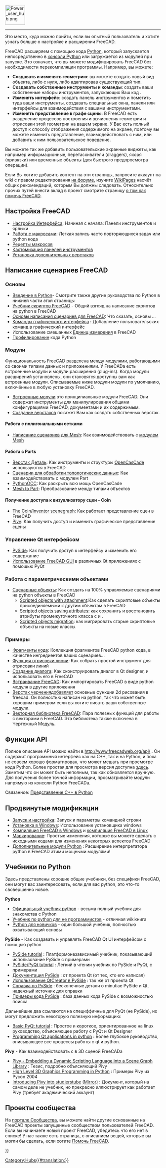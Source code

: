 <languages/>
{{TOCright}}
[[Image:Power_user_hub.png|64px]]
----

Это место, куда можно прийти, если вы опытный пользователь и хотите узнать больше о настройке и расширении FreeCAD.

FreeCAD расширяем с помощью кода [[Python/ru|Python]], который запускается непосредственно в [[Python_console/ru|консоли Python]] или загружается из модулей при запуске. Это означает, что вы можете модифицировать FreeCAD без необходимости перекомпиляции программы. Например, вы можете:
* '''Создавать и изменять геометрию''': вы можете создать новый вид объекта, либо с нуля, либо адаптировав существующий тип.
* '''Создавать собственные инструменты и команды''': создать ваши собственные наборы инструментов, запускающих Ваш код .
* '''Изменять интерфейс''': создать панель инструментов и пометить туда ваши инструменты, создавать специальные окна, панели или интерфейсы для взаимодействия с вашими инструментами.
*'''Изменять представление в графе сцены''': В FreeCAD есть разделение процессов построения и вычисления геометрии и отрисовки этой геометрии на вашем экране. У Вас есть полный доступ к способу отображения содержимого на экране, поэтому вы можете изменить представление, взаимодействовать с ним, или добавить к ним пользовательское поведение.
Вы можете так же добавить пользовательские экранные виджеты, как например информационные, перетаскиватели (draggers), якоря (привязки) или временные объекты (для быстрого предпросмотра операции).

<div class="mw-translate-fuzzy">
Если Вы хотите добавить контент на эти страницы, запросите аккаунт на wiki с правом редактирования [https://forum.freecadweb.org/viewtopic.php?f=21&t=6830 на форуме], изучите [[WikiPages/ru|WikiPages]] насчёт общих рекомендаций, которым Вы должны следовать. Относительно прочих путей внести вклад в проект смотрите страницу [[Help_FreeCAD/ru|о том как помочь FreeCAD]].
</div>

<span id="Customizing_FreeCAD"></span>
== Настройка FreeCAD ==

* [[Interface Customization/ru|Настройка Интерфейса]]: Начиная с начала: Панели инструментов и ярлыки
* [[Macros/ru|Работа с макросами]]: Легкая запись часто повторяющихся задач или python кода
* [[Macros_recipes/ru|Рецепты макросов]]
* [[Customize_Toolbars/ru|Кастомизация панелей инструментов]]
* [[Installing_more_workbenches/ru|Установка дополнительных верстаков]]

<span id="Scripting_in_FreeCAD"></span>
== Написание сценариев FreeCAD ==

<span id="General"></span>
===Основы===

<div class="mw-translate-fuzzy">
* [[Introduction_to_Python/ru|Введение в Python]]- Смотрите также другие руководства по Python в нижней части этой страницы
* [[Python_scripting_tutorial|Учебник скриптов FreeCAD]] - Общий взгляд на написание скриптов на python в  FreeCAD
* [[FreeCAD_Scripting_Basics/ru|Основы написания сценариев для FreeCAD]]: Что сказать, основы ...
* [[Gui_Command/ru|Команды графического интерфейса]] : Добавление пользовательских команд в графический интерфейс
* Использование смешанных [[Units/ru|Единиц измерения]] в FreeCAD
* [[Profiling/ru|Профилирование]] кода Python
</div>

<span id="Modules"></span>
=== Модули ===

Функциональность FreeCAD разделена между модулями, работающими со своими типами данных и приложениями. У FreeCADа есть встроенные модули и модули расширения (plug-ins). Когда модули расширений установлены, они становятся доступны вам как встроенные модули. Описываемые ниже модули модули по умолчанию, включённые в любую установку FreeCAD.

* [[Builtin modules/ru|Встроенные модули]] это принципиальные модули FreeCAD. Они содержат инструменты для манипулирования общими конфигурациями FreeCAD, документами и их содержимым.
* [[Workbench creation/ru|Создание верстаков]] покажет Вам как создать собственных верстак.

<span id="Working_with_Meshes"></span>
====Работа с полигональными сетками====

* [[Mesh Scripting/ru|Написание сценариев для Mesh]]: Как взаимодействовать с [[Mesh_Workbench/ru|модулем Mesh]]

<span id="Working_with_Parts"></span>
====Работа с Parts====

* [[Part_Workbench/ru|Верстак Деталь]]: Как инструменты и структуры [http://en.wikipedia.org/wiki/Open_CASCADE OpenCasCade] используются в FreeCAD 
* [[Topological data scripting/ru|Сценарии для обработки топологических данных]]: Как взаимодействовать с модулем Part
* [[pythonOCC/ru|PythonOCC]]: Как раскрыть всю мощь OpenCasCade
* [[Mesh to Part/ru|Mesh to Part]]: Преобразование между типами объектов

<span id="Accessing_the_Coin_scenegraph"></span>
====Получение доступа к визуализатору сцен - Coin====

* [[Scenegraph/ru|The Coin/Inventor scenegraph]]: Как работает представление сцен в FreeCAD
* [[Pivy/ru|Pivy]]: Как получить доступ и изменить графическое представление сцены

<span id="Controlling_the_Qt_interface"></span>
===Управление Qt интерфейсом===

* [[PySide/ru|PySide]]: Как получить доступ к интерфейсу и изменить его содержание
* [[Embedding FreeCADGui/ru|Использование FreeCAD GUI]] в различных Qt приложениях с помощью PyQt

<span id="Working_with_parametric_objects"></span>
===Работа с параметрическими объектами===

<div class="mw-translate-fuzzy">
* [[Scripted objects/ru|Сценарные объекты]]: Как создать на 100% управляемые сценариями на python объекты в FreeCAD
** [[Scripted objects with attachment/ru|Scripted objects with attachment]]:Как сделать скриптовые объекты присоединяемыми к другим объектам в FreeCAD
** [[Scripted_objects_saving_attributes/ru|Scripted objects saving attributes]]: как сохранить и восстановить атрибуты промежуточного класса с {{incode|__getstate__}} и {{incode|__setstate__}}.
** [[Scripted_objects_migration/ru|Scripted objects migration]]: как мигрировать старые скриптовые объекты на новые классы.
</div>

<span id="Examples"></span>
===Примеры===

* [[Code snippets/ru|Фрагменты кода]]: Коллекция фрагментов FreeCAD python кода, в качестве ингредиентов ваших сценариев...
* [[Line drawing function/ru|Функция отрисовки линии]]: Как собрать простой инструмент для отрисовки линий
* [[Dialog creation/ru|Создание диалога]]: Как сконструировать диалог в Qt designer, и использовать его в FreeCAD
* [[Embedding FreeCAD/ru|Встраивание FreeCAD]]: Как импортировать FreeCAD в виде python модуля в другие приложения
* [[Draft_Workbench/ru|Верстак черчения]]добавляет основные функции 2d рисования в freecad. Он полностью написан на python, так что может быть хорошим примером если вы хотите писать ваши собственные модули.
* [[FreeCAD vector math library/ru|Векторная библиотека FreeCAD]]: Пара полезных функций для работы с векторами в FreeCAD. Эта библиотека также включена в Чертежный Модуль.

<span id="API_Functions"></span>
== Функции API ==

Полное описание API можно найти в http://www.freecadweb.org/api/ . Он содержит программный интерфейс как на C++, так и на Python, и пока не совсем хорошо форматирован, что может мешать при просмотре кода Python. Более простая для просмотра версия доступна [[:Category:API/ru|здесь]].  Заметим что он может быть неполным, так как обновляется вручную. Для получения более точной информации, просматривайте модули напрямую из консоли Python FreeCADа.

Связанное: [[Exposing_C%2B%2B_to_Python/ru|Представление C++ в Python]]

<span id="Advanced_modification"></span>
== Продвинутые модификации ==

* [[Start_up_and_Configuration/ru|Запуск и настройка]]: Запуск и параметры командной строки
* [[Installing_on_Windows/ru|Установка в Windows]]: Использование установщика windows 
* [[Compile_on_Windows/ru|Компиляция FreeCAD в Windows]] и [[Compile_on_Linux/ru|компиляция FreeCAD в Linux]]
* [[Branding/ru|Маркирование]]: Простые изменения, которые вы можете сделать с исходными кодами для изменения некоторых аспектов FreeCAD
* [[Extra_python_modules/ru|Дополнительные модули Python]] : Расширение интерпретатора python в FreeCAD этими мощными модулями!

<span id="Python_tutorials"></span>
== Учебники по Python ==

Здесь представлены хорошие общие учебники, без специфики FreeCAD, они могут вас заинтересовать, если для вас python, это что-то свовершенно новое.

'''Python'''
* [https://docs.python.org/3/tutorial/index.html Официальный учебник python] - весьма полный учебник для знакомства с Python
* [https://en.wikibooks.org/wiki/Non-Programmer%27s_Tutorial_for_Python_3 Учебник по python для не программистов] - отличная wikiкнига
* [http://npt.cc.rsu.ru/user/wanderer/ODP/Python_for_Newbies.htm Python для новичков] - один большой учебник, полностью охватывающий основы

<div class="mw-translate-fuzzy">
'''PySide''' - Как создавать и управлять FreeCAD Qt UI интерфейсом с помощью python
* [http://zetcode.com/gui/pysidetutorial/ PySide tutorial] : Платформонезависимый учебник, показывающий использование PySide с примерами
* [http://www.pythoncentral.io/series/python-pyside-pyqt-tutorial/ PySide/PyQt tutorial] : Легкий в чтении учебник по PySide и PyQt, с примерами
* [http://qt-project.org/wiki/PySideDocumentation Документация PySide] : от проекта Qt (от тех, кто его написал)
* [http://qt-project.org/wiki/QtCreator_and_PySide Использование QtCreator в PySide] : так же от проекта Qt
* [http://srinikom.github.io/pyside-docs/index.html Справка по PySide] : бесконечные детали о minutiae PySide и Qt, надежный источник для справки
* [http://nullege.com/codes/search?cq=PySide Примеры кода PySide] : база данных кода PySide с возможностью поиска
</div>

Дальнейшие два ссылаются на специффичные для PyQt (не PySide), но могут предложить некоторую полезную информацию:
* [http://www.cs.usfca.edu/~afedosov/qttut/ Basic PyQt tutorial] : Простое и короткое, ориентированное на linux руководство, объясняющее работу с PyQt и Qt Designer
* [http://vizzzion.org/?id=pyqt Programming Qt applications in python] : Более глубокое руководство, описывающее все процессы работы с qt и python.

'''Pivy''' - Как взаимодействовать с  в 3D сценой FreeCADа
* [http://citeseerx.ist.psu.edu/viewdoc/download?doi=10.1.1.108.947&rep=rep1&type=pdf Pivy - Embedding a Dynamic Scripting Language into a Scene Graph Library] : Тезис, подробно объясняющий Pivy
* [http://ftp.ntua.gr/mirror/python/pycon/dc2004/papers/47/ High Level 3D Graphics Programming in Python] : Примеры Pivy из Pycon 2004
* [https://www.semanticscholar.org/paper/Integrating-Pivy-into-Studierstube-4.2-Gruber/08c9a89c8326c87f81c2d83428029fbfb6c2ae64 Introducing Pivy into studierstube] [https://www.researchgate.net/publication/228737136_Integrating_Pivy_into_Studierstube_42 (Mirror)] :  Документ, который на самом деле не учебник, но прекрасно иллюстрирует как работает Pivy (требует академический аккаунт)

<span id="Community_projects"></span>
== Проекты сообщества == 

На [[FreeCAD Community Portal|портале Сообщества]], вы можете найти другие основанные на FreeCAD проекты запущенные сообществом пользователей FreeCAD. Если вы начинаете новый проект FreeCAD, убедитесь что его нет в списке! У нас также есть страница, с описанием вещей, которые вы могли бы сделать, если хотите [[Help FreeCAD/ru|Помочь FreeCAD]].


{{Powerdocnavi{{#translation:}}}}
[[Category:Hubs{{#translation:}}]]